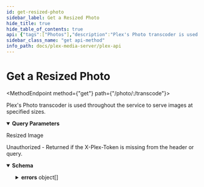 ```yaml
---
id: get-resized-photo
sidebar_label: Get a Resized Photo
hide_title: true
hide_table_of_contents: true
api: {"tags":["Photos"],"description":"Plex's Photo transcoder is used throughout the service to serve images at specified sizes.\n","operationId":"getResizedPhoto","parameters":[{"name":"width","description":"The width for the resized photo","in":"query","schema":{"type":"number","example":110},"required":true},{"name":"height","description":"The height for the resized photo","in":"query","schema":{"type":"number","example":165},"required":true},{"name":"opacity","description":"The opacity for the resized photo","in":"query","schema":{"type":"integer","minimum":1,"maximum":100,"default":100},"required":true},{"name":"blur","description":"The width for the resized photo","in":"query","schema":{"type":"number","example":[0,20,4000]},"required":true},{"name":"minSize","description":"images are always scaled proportionally. A value of '1' in minSize will make the smaller native dimension the dimension resized against.","in":"query","schema":{"type":"number","enum":[0,1]},"required":true},{"name":"upscale","description":"allow images to be resized beyond native dimensions.","in":"query","schema":{"type":"number","enum":[0,1]},"required":true},{"name":"url","description":"path to image within Plex","in":"query","schema":{"type":"string","example":"/library/metadata/49564/thumb/1654258204"},"required":true}],"responses":{"200":{"description":"Resized Image"},"401":{"description":"Unauthorized - Returned if the X-Plex-Token is missing from the header or query.","content":{"application/json":{"schema":{"type":"object","properties":{"errors":{"type":"array","items":{"type":"object","properties":{"code":{"type":"number","example":1001},"message":{"type":"string","example":"User could not be authenticated"},"status":{"type":"number","example":401}}}}}}}}}},"method":"get","path":"/photo/:/transcode","servers":[{"url":"http://{Local IP}:{Port}","variables":{"Local IP":{"default":"10.10.10.47","description":"The Local IP Address of your plex server"},"Port":{"default":"32400","description":"The port to access your plex server"}}},{"url":"https://{Local IP}:{Port}","variables":{"Local IP":{"default":"10.10.10.47","description":"The Local IP Address of your plex server"},"Port":{"default":"32400","description":"The port to access your plex server"}}}],"security":[{"Token":[],"ClientIdentifier":[],"Device":[],"DeviceName":[],"Platform":[],"PlatformVersion":[],"Product":[],"Version":[]}],"securitySchemes":{"Token":{"description":"Plex Authentication Token","type":"apiKey","in":"header","name":"X-Plex-Token"},"ClientIdentifier":{"description":"Plex Authentication Token","type":"apiKey","in":"header","name":"X-Plex-Client-Identifier"},"DeviceName":{"description":"Primary name for the device eg. `Plex Web (Chrome)`","type":"apiKey","in":"header","name":"X-Plex-Device-Name"},"Device":{"description":"The type of device your application is running on\nDevice name and or model number, eg `iPhone3,2`, `Motorola XOOM™`, `LG5200TV`\n","type":"apiKey","in":"header","name":"X-Plex-Device"},"PlatformVersion":{"description":"Operating system version\neg `4.3.1`, `10.6.7`, `3.2`\n","type":"apiKey","in":"header","name":"X-Plex-Platform-Version"},"Platform":{"description":"Platform name \neg: `Web`, `iOS`, `MacOSX`, `Android`, `LG`\n","type":"apiKey","in":"header","name":"X-Plex-Platform"},"Product":{"description":"Plex application name \neg: `Laika`, `Plex Media Server`, `Media Link`\n","type":"apiKey","in":"header","name":"X-Plex-Product"},"Version":{"description":"Plex application version number","type":"apiKey","in":"header","name":"X-Plex-Version"}},"info":{"title":"Plex-API","summary":"A Plex Media Server API Map","description":"An Open API Spec for interacting with Plex.tv and Plex Servers","version":"0.0.3","contact":{"name":"Luke Hagar","url":"https://www.LukeHagar.com","email":"Lukeslakemail@gmail.com"},"license":{"name":"MIT","identifier":"MIT","url":"https://opensource.org/licenses/MIT"}},"postman":{"name":"Get a Resized Photo","description":{"content":"Plex's Photo transcoder is used throughout the service to serve images at specified sizes.\n","type":"text/plain"},"url":{"path":["photo",":","transcode"],"host":["{{baseUrl}}"],"query":[{"disabled":false,"description":{"content":"(Required) The width for the resized photo","type":"text/plain"},"key":"width","value":""},{"disabled":false,"description":{"content":"(Required) The height for the resized photo","type":"text/plain"},"key":"height","value":""},{"disabled":false,"description":{"content":"(Required) The opacity for the resized photo","type":"text/plain"},"key":"opacity","value":""},{"disabled":false,"description":{"content":"(Required) The width for the resized photo","type":"text/plain"},"key":"blur","value":""},{"disabled":false,"description":{"content":"(Required) images are always scaled proportionally. A value of '1' in minSize will make the smaller native dimension the dimension resized against.","type":"text/plain"},"key":"minSize","value":""},{"disabled":false,"description":{"content":"(Required) allow images to be resized beyond native dimensions.","type":"text/plain"},"key":"upscale","value":""},{"disabled":false,"description":{"content":"(Required) path to image within Plex","type":"text/plain"},"key":"url","value":""}],"variable":[]},"header":[{"key":"Accept","value":"application/json"}],"method":"GET"}}
sidebar_class_name: "get api-method"
info_path: docs/plex-media-server/plex-api
---
```



<h1 className={"openapi__heading"}>Get a Resized Photo</h1>

<MethodEndpoint method={"get"} path={"/photo/:/transcode"}></MethodEndpoint>



Plex's Photo transcoder is used throughout the service to serve images at specified sizes.


<details style={{"marginBottom":"1rem"}} className={"openapi-markdown__details"} data-collapsed={false} open={true}><summary style={{}}><strong>Query Parameters</strong></summary><div><ul><ParamsItem className={"paramsItem"} param={{"name":"width","description":"The width for the resized photo","in":"query","schema":{"type":"number","example":110},"required":true}}></ParamsItem><ParamsItem className={"paramsItem"} param={{"name":"height","description":"The height for the resized photo","in":"query","schema":{"type":"number","example":165},"required":true}}></ParamsItem><ParamsItem className={"paramsItem"} param={{"name":"opacity","description":"The opacity for the resized photo","in":"query","schema":{"type":"integer","minimum":1,"maximum":100,"default":100},"required":true}}></ParamsItem><ParamsItem className={"paramsItem"} param={{"name":"blur","description":"The width for the resized photo","in":"query","schema":{"type":"number","example":[0,20,4000]},"required":true}}></ParamsItem><ParamsItem className={"paramsItem"} param={{"name":"minSize","description":"images are always scaled proportionally. A value of '1' in minSize will make the smaller native dimension the dimension resized against.","in":"query","schema":{"type":"number","enum":[0,1]},"required":true}}></ParamsItem><ParamsItem className={"paramsItem"} param={{"name":"upscale","description":"allow images to be resized beyond native dimensions.","in":"query","schema":{"type":"number","enum":[0,1]},"required":true}}></ParamsItem><ParamsItem className={"paramsItem"} param={{"name":"url","description":"path to image within Plex","in":"query","schema":{"type":"string","example":"/library/metadata/49564/thumb/1654258204"},"required":true}}></ParamsItem></ul></div></details><div><div><ApiTabs><TabItem label={"200"} value={"200"}><div>

Resized Image

</div><div></div></TabItem><TabItem label={"401"} value={"401"}><div>

Unauthorized - Returned if the X-Plex-Token is missing from the header or query.

</div><div><MimeTabs className={"openapi-tabs__mime"} schemaType={"response"}><TabItem label={"application/json"} value={"application/json"}><SchemaTabs className={"openapi-tabs__schema"}><TabItem label={"Schema"} value={"Schema"}><details style={{}} className={"openapi-markdown__details"} data-collapsed={false} open={true}><summary style={{"textAlign":"left"}}><strong>Schema</strong></summary><div style={{"textAlign":"left","marginLeft":"1rem"}}></div><ul style={{"marginLeft":"1rem"}}><SchemaItem collapsible={true} className={"schemaItem"}><details style={{}} className={"openapi-markdown__details"}><summary style={{}}><strong>errors</strong><span style={{"opacity":"0.6"}}> object[]</span></summary><div style={{"marginLeft":"1rem"}}><li><div style={{"fontSize":"var(--ifm-code-font-size)","opacity":"0.6","marginLeft":"-.5rem","paddingBottom":".5rem"}}>Array [</div></li><SchemaItem collapsible={false} name={"code"} required={false} schemaName={"number"} qualifierMessage={undefined} schema={{"type":"number","example":1001}}></SchemaItem><SchemaItem collapsible={false} name={"message"} required={false} schemaName={"string"} qualifierMessage={undefined} schema={{"type":"string","example":"User could not be authenticated"}}></SchemaItem><SchemaItem collapsible={false} name={"status"} required={false} schemaName={"number"} qualifierMessage={undefined} schema={{"type":"number","example":401}}></SchemaItem><li><div style={{"fontSize":"var(--ifm-code-font-size)","opacity":"0.6","marginLeft":"-.5rem"}}>]</div></li></div></details></SchemaItem></ul></details></TabItem><TabItem label={"Example (from schema)"} value={"Example (from schema)"}><ResponseSamples responseExample={"{\n  \"errors\": [\n    {\n      \"code\": 1001,\n      \"message\": \"User could not be authenticated\",\n      \"status\": 401\n    }\n  ]\n}"} language={"json"}></ResponseSamples></TabItem></SchemaTabs></TabItem></MimeTabs></div></TabItem></ApiTabs></div></div>